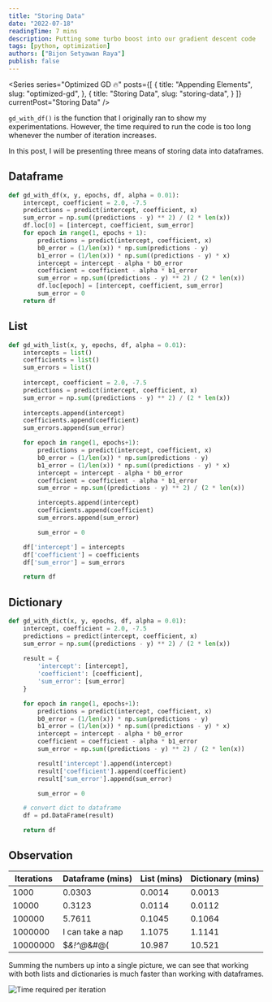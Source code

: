 ```yaml
---
title: "Storing Data"
date: "2022-07-18"
readingTime: 7 mins
description: Putting some turbo boost into our gradient descent code
tags: [python, optimization]
authors: ["Bijon Setyawan Raya"]
publish: false
---
```


<Series
    series="Optimized GD 🔥"
    posts={[
        {
            title: "Appending Elements",
            slug: "optimized-gd",
        },
        {
            title: "Storing Data",
            slug: "storing-data",
        }
    ]}
    currentPost="Storing Data"
/>

`gd_with_df()` is the function that I originally ran to show my experimentations.
However, the time required to run the code is too long whenever the number of iteration increases.

In this post, I will be presenting three means of storing data into dataframes.

## Dataframe

```python
def gd_with_df(x, y, epochs, df, alpha = 0.01):
    intercept, coefficient = 2.0, -7.5
    predictions = predict(intercept, coefficient, x)
    sum_error = np.sum((predictions - y) ** 2) / (2 * len(x))
    df.loc[0] = [intercept, coefficient, sum_error]
    for epoch in range(1, epochs + 1):
        predictions = predict(intercept, coefficient, x)
        b0_error = (1/len(x)) * np.sum(predictions - y)
        b1_error = (1/len(x)) * np.sum((predictions - y) * x)
        intercept = intercept - alpha * b0_error
        coefficient = coefficient - alpha * b1_error 
        sum_error = np.sum((predictions - y) ** 2) / (2 * len(x))
        df.loc[epoch] = [intercept, coefficient, sum_error]
        sum_error = 0
    return df
```

## List

```python
def gd_with_list(x, y, epochs, df, alpha = 0.01):
    intercepts = list()
    coefficients = list()
    sum_errors = list()
    
    intercept, coefficient = 2.0, -7.5
    predictions = predict(intercept, coefficient, x)
    sum_error = np.sum((predictions - y) ** 2) / (2 * len(x))
    
    intercepts.append(intercept)
    coefficients.append(coefficient)
    sum_errors.append(sum_error)

    for epoch in range(1, epochs+1):
        predictions = predict(intercept, coefficient, x)
        b0_error = (1/len(x)) * np.sum(predictions - y)
        b1_error = (1/len(x)) * np.sum((predictions - y) * x)
        intercept = intercept - alpha * b0_error
        coefficient = coefficient - alpha * b1_error 
        sum_error = np.sum((predictions - y) ** 2) / (2 * len(x))

        intercepts.append(intercept)
        coefficients.append(coefficient)
        sum_errors.append(sum_error)

        sum_error = 0

    df['intercept'] = intercepts
    df['coefficient'] = coefficients
    df['sum_error'] = sum_errors

    return df
```

## Dictionary

```python
def gd_with_dict(x, y, epochs, df, alpha = 0.01):
    intercept, coefficient = 2.0, -7.5
    predictions = predict(intercept, coefficient, x)
    sum_error = np.sum((predictions - y) ** 2) / (2 * len(x))
    
    result = {
        'intercept': [intercept],
        'coefficient': [coefficient],
        'sum_error': [sum_error]
    }

    for epoch in range(1, epochs+1):
        predictions = predict(intercept, coefficient, x)
        b0_error = (1/len(x)) * np.sum(predictions - y)
        b1_error = (1/len(x)) * np.sum((predictions - y) * x)
        intercept = intercept - alpha * b0_error
        coefficient = coefficient - alpha * b1_error 
        sum_error = np.sum((predictions - y) ** 2) / (2 * len(x))

        result['intercept'].append(intercept)
        result['coefficient'].append(coefficient)
        result['sum_error'].append(sum_error)

        sum_error = 0

    # convert dict to dataframe
    df = pd.DataFrame(result)

    return df
```

## Observation

| Iterations | Dataframe (mins) | List (mins) | Dictionary (mins) |
| --------- | ----------- | ----- | ---------- |
| 1000      | 0.0303 | 0.0014 | 0.0013 |
| 10000     | 0.3123 | 0.0114 | 0.0112 |
| 100000    | 5.7611 | 0.1045 | 0.1064 |
| 1000000   | I can take a nap | 1.1075 | 1.1141 |
| 10000000  | $*&!^@*&#@( | 10.987 | 10.521 |

Summing the numbers up into a single picture, we can see that working with both lists and dictionaries is much faster than working with dataframes.

![Time required per iteration](/images/posts/storing-numbers/duration.png "Time required per iteration")
